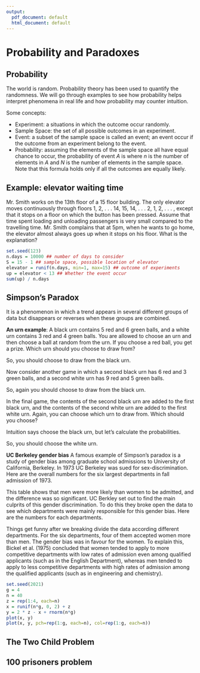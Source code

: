 ```yaml
---
output:
  pdf_document: default
  html_document: default
---
```

# Probability and Paradoxes {#ch:probability}
<!-- https://en.wikipedia.org/wiki/Category:Probability_theory_paradoxes -->

## Probability

<!-- ![](images/random.png) -->
<!-- ```{r, fig.align="center", echo=FALSE, out.width="70%"} -->
<!-- knitr::include_graphics("images/random.png") -->
<!-- ``` -->

The world is random. Probability theory has been used to quantify the randomness. We will go through examples to see how probability helps interpret phenomena in real life and how probability may counter intuition. 

Some concepts:

- Experiment: a situations in which the outcome occur randomly.
- Sample Space: the set of all possible outcomes in an experiment.
- Event: a subset of the sample space is called an event; an event occur if the outcome from an experiment belong to the event.
- Probability: assuming the elements of the sample space all have
  equal chance to occur, the probability of event $A$ is
  \begin{equation*}
    P(A)=\frac{n}{N}=\frac{\text{number of elements in A}}{\text{total number of outcomes}},
  \end{equation*}
  where $n$ is the number of elements in $A$ and $N$ is the number of elements in the sample space. 
  Note that this formula holds only if all the outcomes are
    equally likely.

## Example: elevator waiting time
  Mr. Smith works on the 13th floor of a 15 floor building. The only
  elevator moves continuously through floors 1, 2, . . . 14, 15, 14,
  . . . 2, 1, 2, . . . , except that it stops on a floor on which
  the button has been pressed. Assume that time spent loading and
  unloading passengers is very small compared to the travelling time.
  Mr. Smith complains that at 5pm, when he wants to go home, the
  elevator almost always goes up when it stops on his floor. What is
  the explanation? 

```r
set.seed(123)
n.days = 10000 ## number of days to consider
S = 15 - 1 ## sample space, possible location of elevator
elevator = runif(n.days, min=1, max=15) ## outcome of experiments
up = elevator < 13 ## Whether the event occur
sum(up) / n.days
```

## Simpson's Paradox

 It is a phenomenon in which a trend appears in several different groups of data but disappears or reverses when these groups are combined. 

**An urn example**: 
  A black urn contains 5 red and 6 green balls, and a white urn
  contains 3 red and 4 green balls. You are allowed to choose an urn
  and then choose a ball at random from the urn. If you choose a red
  ball, you get a prize. Which urn should you choose to draw from?

  \begin{itemize}
  \item If you draw from the black urn, the probability of choosing
    a
    red ball is 5/11 = .455
  \item If you choose to draw
    from the white urn, the probability of choosing a red ball is
    3/7 = .429.
  \end{itemize}
 So, you should choose to draw from the black urn.

  Now consider another game in which a second black urn has 6 red and
  3 green balls, and a second white urn has 9 red and 5 green balls.

  \begin{itemize}
  \item If you draw from the black urn, the probability of a red
    ball is 6/9 = .667
  \item if you choose to draw from the white urn, the probability if
    9/14 = .643.
  \end{itemize}
  So, again you should choose to draw from the black urn.

  In the final game, the contents of the second black urn are added to
  the first black urn, and the contents of the second white urn are
  added to the first white urn. Again, you can choose which urn to
  draw from. Which should you choose?

  Intuition says choose the black urn, but let's calculate the
  probabilities.
  \begin{itemize}
  \item The black urn now contains 11 red and 9 green balls,
    so the probability of drawing a red ball from it is 11/20=0.55
  \item The white urn now contains 12 red and 9 green balls, so the
    probability of drawing a red ball from it is 12/21= .571.
  \end{itemize}
  So, you should choose the white urn.

  <!-- This counterintuitive result is an example of Simpson's paradox. -->

**UC Berkeley gender bias** 
A famous example of Simpson's paradox is a study of gender bias among graduate school admissions to University of California, Berkeley. In 1973 UC Berkeley was sued for sex-discrimination. Here are the overall numbers for the six largest departments in fall admission of 1973.

\begin{tabular}{cccc}\hline
 \multicolumn{2}{c}{Men} & \multicolumn{2}{c}{Women} \\\hline
 Applicants & Admitted & Applicants & Admitted \\\hline
 2691       & 1198(44.5\%)     & 1835       & 557(30.4\%)     \\\hline
\end{tabular}

This table shows that men were more likely than women to be admitted, and the difference was so significant. UC Berkley set out to find the main culprits of this gender discrimination. To do this they broke open the data to see which departments were mainly responsible for this gender bias. Here are the numbers for each departments.

\begin{tabular}{lcrcr}\hline
  & \multicolumn{2}{c}{Men}  & \multicolumn{2}{c}{Women} \\\hline
 & Applicants  & Admitted & Applicants  & Admitted \\\hline
A     & 825  & 512(62\%) & 108  &  89(82\%) \\ 
B     & 560  & 353(63\%) & 25   &  17(68\%) \\
C     & 325  & 120(37\%) & 593  & 202(34\%) \\
D     & 417  & 138(33\%) & 375  & 131(35\%) \\
E     & 191  & 53 (28\%) & 393  &  94(24\%) \\
F     & 373  & 22 ( 6\%) & 341  &  24( 7\%) \\\hline
\end{tabular}

Things get funny after we breaking divide the data according different departments. For the six departments, four of them accepted women more than men. The gender bias was in favour for the women. 
To explain this, Bickel et al. (1975) concluded that women tended to apply to more competitive departments with low rates of admission even among qualified applicants (such as in the English Department), whereas men tended to apply to less competitive departments with high rates of admission among the qualified applicants (such as in engineering and chemistry).

```r
set.seed(2021)
g = 4
n = 40
z = rep(1:4, each=n)
x = runif(n*g, 0, 2) + z
y = 2 * z - x + rnorm(n*g)
plot(x, y)
plot(x, y, pch=rep(1:g, each=n), col=rep(1:g, each=n))
```

## The Two Child Problem

## 100 prisoners problem
